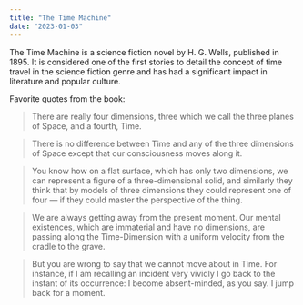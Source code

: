```yaml
---
title: "The Time Machine"
date: "2023-01-03"
---
```


The Time Machine is a science fiction novel by H. G. Wells, published in 1895. It is considered one of the first stories to detail the concept of time travel in the science fiction genre and has had a significant impact in literature and popular culture.

Favorite quotes from the book:

> There are really four dimensions, three which we call the three planes of Space, and a fourth, Time.

> There is no difference between Time and any of the three dimensions of Space except that our consciousness moves along it.

> You know how on a flat surface, which has only two dimensions, we can represent a figure of a three-dimensional solid, and similarly they think that by models of three dimensions they could represent one of four — if they could master the perspective of the thing.

> We are always getting away from the present moment. Our mental existences, which are immaterial and have no dimensions, are passing along the Time-Dimension with a uniform velocity from the cradle to the grave.

> But you are wrong to say that we cannot move about in Time. For instance, if I am recalling an incident very vividly I go back to the instant of its occurrence: I become absent-minded, as you say. I jump back for a moment.
